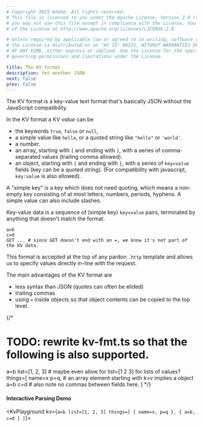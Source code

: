 ```yaml
---
# Copyright 2025 Adobe. All rights reserved.
# This file is licensed to you under the Apache License, Version 2.0 (the "License");
# you may not use this file except in compliance with the License. You may obtain a copy
# of the License at http://www.apache.org/licenses/LICENSE-2.0

# Unless required by applicable law or agreed to in writing, software distributed under
# the License is distributed on an "AS IS" BASIS, WITHOUT WARRANTIES OR REPRESENTATIONS
# OF ANY KIND, either express or implied. See the License for the specific language
# governing permissions and limitations under the License.

title: The KV format
description: Yet-another JSON.
next: false
prev: false
---
```



The KV format is a key-value text format that's basically JSON without the JavaScript compatibility.

In the KV format a KV _value_ can be

- the keywords `true`, `false` or `null`,
- a simple value like `hello`, or a quoted string like `"hello"` or `'world'`.
- a number.
- an array, starting with `[` and ending with `]`, with a series of comma-separated values (trailing comma allowed).
- an object, starting with `{` and ending with `}`, with a series of `key=value` fields (key can be a quoted string).  (For compatibility with javascript, `key:value` is also allowed).

A "simple key" is a key which does not need quoting, which means a non-empty key consisting of 
at most letters, numbers, periods, hyphens.  A simple value can also include slashes.

Key-value data is a sequence of (simple key) `key=value` pairs, terminated by anything
that doesn't match the format.

```text
a=b
c=d
GET ... # since GET doesn't end with an =, we know it's not part of the KV data.
```

This format is accepted at the top of any pardon `.http` template and allows
us to specify values directly in-line with the request.

The main advantages of the KV format are

- less syntax than JSON (quotes can often be elided)
- trailing commas
- using `=` inside objects so that object contents can be
  copied to the top level.

{/*
# TODO: rewrite kv-fmt.ts so that the following is also supported.

a=b
list=[1, 2, 3] # maybe even allow for list=[1 2 3] for lists of values?
things=[
  name=x p=q, # an array element starting with k=v implies a object
  a=b c=d # also note no commas between fields here.
]
*/}

#### Interactive Parsing Demo

<KvPlayground kv={`
a=b
list=[1, 2, 3]
things=[
  { name=x, p=q },
  { a=b, c=d }
]
`}>
</KvPlayground>
